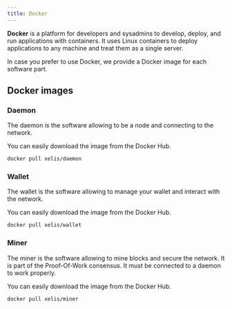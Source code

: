 ```yaml
---
title: Docker
---
```


**Docker** is a platform for developers and sysadmins to develop, deploy, and run applications with containers.
It uses Linux containers to deploy applications to any machine and treat them as a single server.

In case you prefer to use Docker, we provide a Docker image for each software part.

## Docker images

### Daemon

The daemon is the software allowing to be a node and connecting to the network.

You can easily download the image from the Docker Hub.

```bash
docker pull xelis/daemon
```

### Wallet

The wallet is the software allowing to manage your wallet and interact with the network.

You can easily download the image from the Docker Hub.

```bash
docker pull xelis/wallet
```

### Miner

The miner is the software allowing to mine blocks and secure the network. It is part of the Proof-Of-Work consensus.
It must be connected to a daemon to work properly.

You can easily download the image from the Docker Hub.

```bash
docker pull xelis/miner
```
